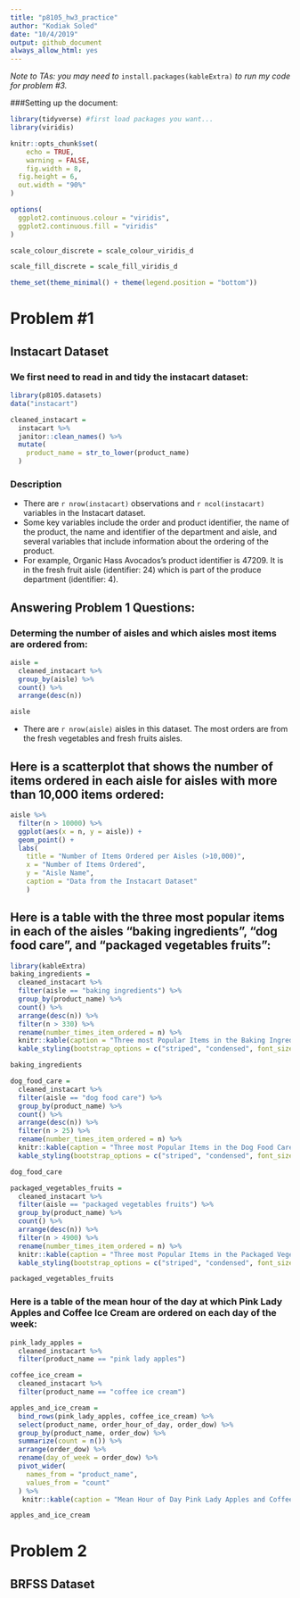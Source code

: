 ```yaml
---
title: "p8105_hw3_practice"
author: "Kodiak Soled"
date: "10/4/2019"
output: github_document
always_allow_html: yes
---
```


_Note to TAs: you may need to_ `install.packages(kableExtra)` _to run my code for problem #3._

###Setting up the document:

```r
library(tidyverse) #first load packages you want... 
library(viridis)

knitr::opts_chunk$set(
	echo = TRUE,
	warning = FALSE,
	fig.width = 8, 
  fig.height = 6,
  out.width = "90%"
)

options(
  ggplot2.continuous.colour = "viridis",
  ggplot2.continuous.fill = "viridis"
)

scale_colour_discrete = scale_colour_viridis_d

scale_fill_discrete = scale_fill_viridis_d

theme_set(theme_minimal() + theme(legend.position = "bottom"))
```

# Problem #1 

## Instacart Dataset

### We first need to read in and tidy the instacart dataset: 

```r
library(p8105.datasets)
data("instacart")

cleaned_instacart = 
  instacart %>%
  janitor::clean_names() %>%
  mutate(
    product_name = str_to_lower(product_name)
  )
```

### Description 
* There are `r nrow(instacart)` observations and `r ncol(instacart)` variables in the Instacart dataset. 
* Some key variables include the order and product identifier, the name of the product, the name and identifier of the department and aisle, and several variables that include information about the ordering of the product. 
* For example, Organic Hass Avocados's product identifier is 47209. It is in the fresh fruit aisle (identifier: 24) which is part of the produce department (identifier: 4).

## Answering Problem 1 Questions:

### Determing the number of aisles and which aisles most items are ordered from: 

```r
aisle = 
  cleaned_instacart %>% 
  group_by(aisle) %>%
  count() %>%
  arrange(desc(n))

aisle
```

* There are `r nrow(aisle)` aisles in this dataset. The most orders are from the fresh vegetables and fresh fruits aisles.

## Here is a scatterplot that shows the number of items ordered in each aisle for aisles with more than 10,000 items ordered:

```r
aisle %>%
  filter(n > 10000) %>%
  ggplot(aes(x = n, y = aisle)) + 
  geom_point() +
  labs(
    title = "Number of Items Ordered per Aisles (>10,000)",
    x = "Number of Items Ordered",
    y = "Aisle Name", 
    caption = "Data from the Instacart Dataset"
    )
```

## Here is a table with the three most popular items in each of the aisles “baking ingredients”, “dog food care”, and “packaged vegetables fruits”: 

```r
library(kableExtra)
baking_ingredients = 
  cleaned_instacart %>%
  filter(aisle == "baking ingredients") %>%
  group_by(product_name) %>%
  count() %>%
  arrange(desc(n)) %>%
  filter(n > 330) %>%
  rename(number_times_item_ordered = n) %>%
  knitr::kable(caption = "Three most Popular Items in the Baking Ingredients Aisle") %>%
  kable_styling(bootstrap_options = c("striped", "condensed", font_size = 12))

baking_ingredients

dog_food_care = 
  cleaned_instacart %>%
  filter(aisle == "dog food care") %>%
  group_by(product_name) %>%
  count() %>%
  arrange(desc(n)) %>%
  filter(n > 25) %>%
  rename(number_times_item_ordered = n) %>%
  knitr::kable(caption = "Three most Popular Items in the Dog Food Care Aisle") %>%
  kable_styling(bootstrap_options = c("striped", "condensed", font_size = 12))

dog_food_care

packaged_vegetables_fruits = 
  cleaned_instacart %>%
  filter(aisle == "packaged vegetables fruits") %>%
  group_by(product_name) %>%
  count() %>%
  arrange(desc(n)) %>%
  filter(n > 4900) %>%
  rename(number_times_item_ordered = n) %>%
  knitr::kable(caption = "Three most Popular Items in the Packaged Vegetables Fruits Aisle") %>%
  kable_styling(bootstrap_options = c("striped", "condensed", font_size = 12))

packaged_vegetables_fruits
```

### Here is a table of the mean hour of the day at which Pink Lady Apples and Coffee Ice Cream are ordered on each day of the week: 

```r
pink_lady_apples = 
  cleaned_instacart %>%
  filter(product_name == "pink lady apples")

coffee_ice_cream = 
  cleaned_instacart %>%
  filter(product_name == "coffee ice cream")

apples_and_ice_cream =
  bind_rows(pink_lady_apples, coffee_ice_cream) %>%
  select(product_name, order_hour_of_day, order_dow) %>%
  group_by(product_name, order_dow) %>%
  summarize(count = n()) %>%
  arrange(order_dow) %>%
  rename(day_of_week = order_dow) %>%
  pivot_wider(
    names_from = "product_name",
    values_from = "count"
  ) %>%
   knitr::kable(caption = "Mean Hour of Day Pink Lady Apples and Coffee Ice Cream is Ordered Each Day of Week") %>% kable_styling(bootstrap_options = c("striped", "condensed", font_size = 12))

apples_and_ice_cream
```

# Problem 2

## BRFSS Dataset